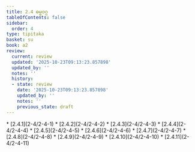 ```yaml
---
title: 2.4 ဓမ္မဝဂ္ဂ
tableOfContents: false
sidebar:
  order: 4
type: tipitaka
basket: su
book: a2
review:
  current: review
  updated: '2025-10-23T09:13:23.857898'
  updated_by: ''
  notes: ''
  history:
  - state: review
    date: '2025-10-23T09:13:23.857898'
    updated_by: ''
    notes: ''
    previous_state: draft
---
```



<ReviewStatus review={frontmatter.review} showDetails={true} />

<HypothesisAnnotation frontmatter={frontmatter} />

<DynamicBreadcrumb />



<TableOfContents book="a2" section="2.4">
* [2.4.1](2-4/2-4-1)
* [2.4.2](2-4/2-4-2)
* [2.4.3](2-4/2-4-3)
* [2.4.4](2-4/2-4-4)
* [2.4.5](2-4/2-4-5)
* [2.4.6](2-4/2-4-6)
* [2.4.7](2-4/2-4-7)
* [2.4.8](2-4/2-4-8)
* [2.4.9](2-4/2-4-9)
* [2.4.10](2-4/2-4-10)
* [2.4.11](2-4/2-4-11)
</TableOfContents>